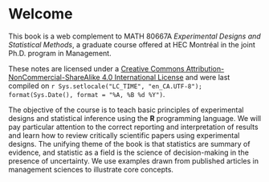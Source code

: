 
# Welcome {-}

This book is a web complement to MATH 80667A *Experimental Designs and Statistical Methods*, a graduate course offered at HEC Montréal in the joint Ph.D. program in Management.

These notes are licensed under a [Creative Commons Attribution-NonCommercial-ShareAlike 4.0 International License](http://creativecommons.org/licenses/by-nc-sa/4.0/) and were last compiled on `r Sys.setlocale("LC_TIME", "en_CA.UTF-8"); format(Sys.Date(), format = "%A, %B %d %Y")`.

The objective of the course is to teach basic principles of experimental designs and statistical inference using the **R** programming language. We will pay particular attention to the correct reporting and interpretation of results and learn how to review critically scientific papers using experimental designs.
The unifying theme of the book is that statistics are summary of evidence, and statistic as a field is the science of decision-making in the presence of uncertainty. We use examples drawn from published articles in management sciences to illustrate core concepts.
